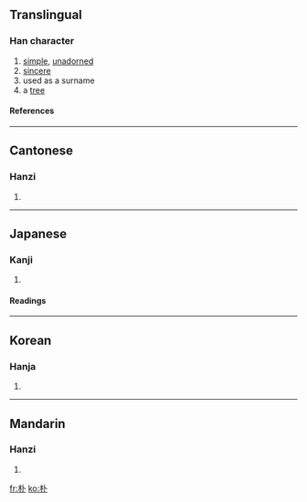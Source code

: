 {{see|樸}}

==Translingual==
===Han character===
{{Han char|rn=75|rad=木|as=02|sn=6|four=4390<sub>0</sub>|canj=木卜 (DY)}}
# [[simple]], [[unadorned]]
# [[sincere]]
# used as a surname
# a [[tree]]
====References====
{{Han ref|kx=0510.040|dkj=14428|dj=0894.030|hdz=21154.020|uh=6734|ud=26420|bh=A6B5|bd=42677}}

----
==Cantonese==
===Hanzi===
{{yue-hanzi|jyut=|y=piu4, pok3}}
# {{defn|Cantonese}}

----
==Japanese==
===Kanji===
{{ja-kanji|grade=c|rs=木02}}
# {{defn|Japanese}} 
====Readings====
{{ja-readings|on=[[ぼく]] (boku), [[ほく]] (hoku)|kun=[[ほお]] (hoo)}}

----
==Korean==
===Hanja===
{{ko-hanja|hangeul=박|eumhun=성, 후박나무, 순박하다|rv=bak|mr=pak|y=pak}}
# {{defn|Korean}}

----
==Mandarin==
===Hanzi===
{{cmn-hanzi|tra=樸|pin=[[pò]] (po4)|wg=p'o<sup>4</sup>}}
# {{defn|Mandarin}}

[[fr:朴]]
[[ko:朴]]